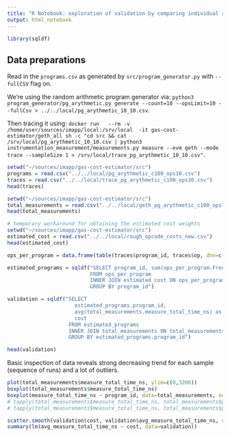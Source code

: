 ```yaml
---
title: "R Notebook: exploration of validation by comparing individual and total measurements; for Gas Cost Estimator"
output: html_notebook
---
```


```r
library(sqldf)
```

## Data preparations

Read in the `programs.csv` as generated by `src/program_generator.py` with `--fullCSV` flag on.

We're using the random arithmetic program generator via: `python3 program_generator/pg_arythmetic.py generate --count=10 --opsLimit=10 --fullCsv > ../../local/pg_arythmetic_10_10.csv`.

Then tracing it using: `docker run   --rm -v /home/user/sources/imapp/local:/srv/local  -it gas-cost-estimator/geth_all sh -c "cd src && cat /srv/local/pg_arythmetic_10_10.csv | python3 instrumentation_measurement/measurements.py measure --evm geth --mode trace --sampleSize 1 > /srv/local/trace_pg_arythmetic_10_10.csv"`.

```r
setwd("~/sources/imapp/gas-cost-estimator/src")
programs = read.csv("../../local/pg_arythmetic_c100_ops10.csv")
traces = read.csv("../../local/trace_pg_arythmetic_c100_ops10.csv")
head(traces)
```

```r
setwd("~/sources/imapp/gas-cost-estimator/src")
total_measurements = read.csv("../../local/geth_pg_arythmetic_c100_ops10.csv")
head(total_measurements)
```

```r
# temporary workaround for obtaining the estimated cost weights
setwd("~/sources/imapp/gas-cost-estimator/src")
estimated_cost = read.csv("../../local/rough_opcode_costs_new.csv")
head(estimated_cost)
```

```r
ops_per_program = data.frame(table(traces$program_id, traces$op, dnn=c("program_id", "op")))

estimated_programs = sqldf("SELECT program_id, sum(ops_per_program.Freq * estimated_cost.q50) as cost
                           FROM ops_per_program
                           INNER JOIN estimated_cost ON ops_per_program.op == estimated_cost.op
                           GROUP BY program_id")

validation = sqldf("SELECT
                      estimated_programs.program_id,
                      avg(total_measurements.measure_total_time_ns) as avg_measure_total_time_ns,
                      cost
                    FROM estimated_programs
                    INNER JOIN total_measurements ON total_measurements.program_id == estimated_programs.program_id
                    GROUP BY estimated_programs.program_id")

head(validation)
```

Basic inspection of data reveals strong decreasing trend for each sample (sequence of runs) and a lot of outliers.

```r
plot(total_measurements$measure_total_time_ns, ylim=c(0,3200))
boxplot(total_measurements$measure_total_time_ns)
boxplot(measure_total_time_ns ~ program_id, data=total_measurements, outline=FALSE)
# tapply(total_measurements$measure_total_time_ns, total_measurements$program_id, hist, probability=T)
# tapply(total_measurements$measure_total_time_ns, total_measurements$program_id, summary)
```
```r
scatter.smooth(validation$cost, validation$avg_measure_total_time_ns, col='red')
summary(lm(avg_measure_total_time_ns ~ cost, data=validation))
```
